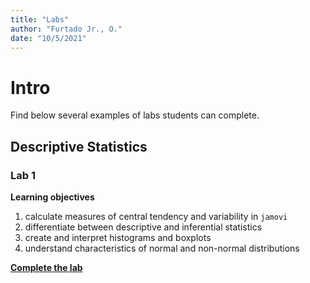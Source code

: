 ```yaml
---
title: "Labs"
author: "Furtado Jr., O."
date: "10/5/2021"
---
```


# Intro

Find below several examples of labs students can complete.

## Descriptive Statistics

### Lab 1

**Learning objectives**

1. calculate measures of central tendency and variability in `jamovi`
2. differentiate between descriptive and inferential statistics
3. create and interpret histograms and boxplots
4. understand characteristics of normal and non-normal distributions

[**Complete the lab**](labs/lab1.html)